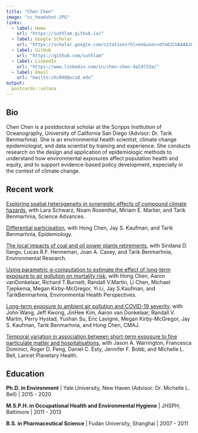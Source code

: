 ```yaml
---
title: "Chen Chen"
image: "cc_headshot.JPG"
links:
  - label: Home
    url: "https://suthlam.github.io/"
  - label: Google Scholar
    url: "https://scholar.google.com/citations?hl=en&user=dYaQ1CUAAAAJ&view_op=list_works&sortby=pubdate"
  - label: GitHub
    url: "https://github.com/suthlam"
  - label: LinkedIn
    url: "https://www.linkedin.com/in/chen-chen-4a24733a/"  
  - label: Email
    url: "mailto:chc048@ucsd.edu"
output:
  postcards::solana
---
```

 
## Bio

Chen Chen is a postdoctoral scholar at the Scripps Institution of Oceanography, University of California San Diego (Advisor: Dr. Tarik Benmarhnia). She is an environmental health scientist, climate change epidemiologist, and data scientist by training and experience. She conducts research on the design and application of epidemiologic methods to understand how environmental exposures affect population health and equity, and to support evidence-based policy development, especially in the context of climate change. 


## Recent work

[Exploring spatial heterogeneity in synergistic effects of compound climate hazards](https://www.science.org/doi/10.1126/sciadv.adj7264), with Lara Schwarz, Noam Rosenthal, Miriam E. Marlier, and Tarik Benmarhnia, Science Advances.

[Differential participation](https://journals.lww.com/epidem/fulltext/2024/03000/differential_participation,_a_potential_cause_of.7.aspx), with Hong Chen, Jay S. Kaufman, and Tarik Benmarhnia, Epidemiology.

[The local impacts of coal and oil power plants retirements](https://www.sciencedirect.com/science/article/pii/S0013935123004188), with Sindana D. Ilango, Lucas R.F. Henneman, Joan A. Casey, and Tarik Benmarhnia, Environmental Research.

[Using parametric g-computation to estimate the effect of long-term exposure to air pollution on mortality risk](https://ehp.niehs.nih.gov/doi/10.1289/EHP11095), with Hong Chen, Aaron vanDonkelaar, Richard T.Burnett, Randall V.Martin, Li Chen, Michael Tjepkema, Megan Kirby-McGregor, Yi Li, Jay S.Kaufman, and TarikBenmarhnia, Environmental Health Perspectives.

[Long-term exposure to ambient air pollution and COVID-19 severity](https://www.cmaj.ca/content/194/20/E693), with John Wang, Jeff Kwong, JinHee Kim, Aaron van Donkelaar, Randall V. Martin, Perry Hystad, Yushan Su, Eric Lavigne, Megan Kirby-McGregor, Jay S. Kaufman, Tarik Benmarhnia, and Hong Chen, CMAJ.

[Temporal variation in association between short-term exposure to fine particulate matter and hospitalisations](https://www.sciencedirect.com/science/article/pii/S2542519621001686?via%3Dihub), with Jason A. Warrington, Francesca Dominici, Roger D. Peng, Daniel C. Esty, Jennifer F. Bobb, and Michelle L. Bell, Lancet Planetary Health.

## Education

**Ph.D. in Environment** | Yale University, New Haven (Advisor: Dr. Michelle L. Bell) | 2015 - 2020

**M.S.P.H. in Occupational Health and Environmental Hygiene** | JHSPH, Baltimore | 2011 - 2013

**B.S. in Pharmaceutical Science** | Fudan University, Shanghai | 2007 - 2011


